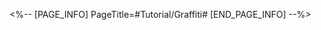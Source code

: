 <%-- [PAGE_INFO]
PageTitle=#Tutorial/Graffiti#
[END_PAGE_INFO] --%>
{{Tutorial
|sort      = 605001
|title     = Graffiti
|subtitle  = 
|type      = Adventure
|about     = 
|image1    = Tutorial Graffiti 1.png{{subst:void|<!--$UPLOAD:<<SpriteOutput/TutorialPic/TutorialPage_605002.png>-<Tutorial Graffiti 1.png>-<Tutorial Files>>-->}}
|text1     = Please spray graffiti in the target area in accordance with the different requirements.
|image2    = Tutorial Graffiti 2.png{{subst:void|<!--$UPLOAD:<<SpriteOutput/TutorialPic/TutorialPage_605001.png>-<Tutorial Graffiti 2.png>-<Tutorial Files>>-->}}
|text2     = ({{tt|Tap|on mobile}}/{{tt|Press|on controller}}/{{tt|Click|on keyboard}}) here to switch graffiti types.
|image3    = Tutorial Graffiti 3.png{{subst:void|<!--$UPLOAD:<<SpriteOutput/TutorialPic/TutorialPage_605003.png>-<Tutorial Graffiti 3.png>-<Tutorial Files>>-->}}
|text3     = ({{tt|Tap|on mobile}}/{{tt|Press|on controller}}/{{tt|Click|on keyboard}}) the Spray button to spray graffiti in target area.
}}